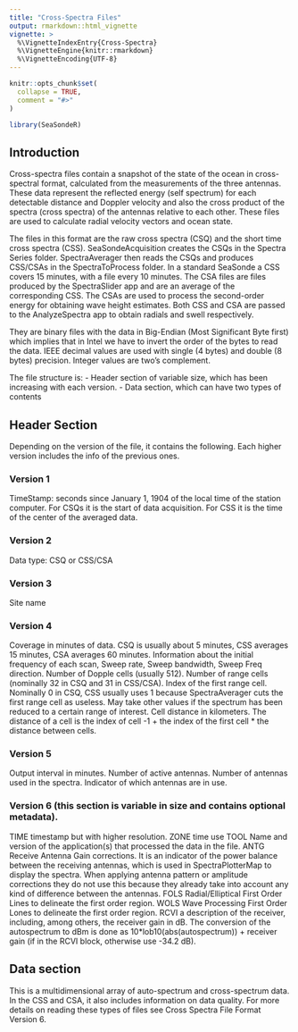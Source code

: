 ```yaml
---
title: "Cross-Spectra Files"
output: rmarkdown::html_vignette
vignette: >
  %\VignetteIndexEntry{Cross-Spectra}
  %\VignetteEngine{knitr::rmarkdown}
  %\VignetteEncoding{UTF-8}
---
```


```r
knitr::opts_chunk$set(
  collapse = TRUE,
  comment = "#>"
)
```

```r
library(SeaSondeR)
```

## Introduction

Cross-spectra files contain a snapshot of the state of the ocean in cross-spectral format, calculated from the measurements of the three antennas. These data represent the reflected energy (self spectrum) for each detectable distance and Doppler velocity and also the cross product of the spectra (cross spectra) of the antennas relative to each other. These files are used to calculate radial velocity vectors and ocean state.

The files in this format are the raw cross spectra (CSQ) and the short time cross spectra (CSS). SeaSondeAcquisition creates the CSQs in the Spectra Series folder. SpectraAverager then reads the CSQs and produces CSS/CSAs in the SpectraToProcess folder. In a standard SeaSonde a CSS covers 15 minutes, with a file every 10 minutes. The CSA files are files produced by the SpectraSlider app and are an average of the corresponding CSS. The CSAs are used to process the second-order energy for obtaining wave height estimates. Both CSS and CSA are passed to the AnalyzeSpectra app to obtain radials and swell respectively.

They are binary files with the data in Big-Endian (Most Significant Byte first) which implies that in Intel we have to invert the order of the bytes to read the data. IEEE decimal values are used with single (4 bytes) and double (8 bytes) precision. Integer values are two's complement.

The file structure is:
- Header section of variable size, which has been increasing with each version.
- Data section, which can have two types of contents

## Header Section
Depending on the version of the file, it contains the following. Each higher version includes the info of the previous ones.

### Version 1
TimeStamp: seconds since January 1, 1904 of the local time of the station computer. For CSQs it is the start of data acquisition. For CSS it is the time of the center of the averaged data.

### Version 2
Data type: CSQ or CSS/CSA

### Version 3
Site name

### Version 4
Coverage in minutes of data. CSQ is usually about 5 minutes, CSS averages 15 minutes, CSA averages 60 minutes.
Information about the initial frequency of each scan, Sweep rate, Sweep bandwidth, Sweep Freq direction.
Number of Dopple cells (usually 512).
Number of range cells (nominally 32 in CSQ and 31 in CSS/CSA).
Index of the first range cell. Nominally 0 in CSQ, CSS usually uses 1 because SpectraAverager cuts the first range cell as useless. May take other values if the spectrum has been reduced to a certain range of interest.
Cell distance in kilometers. The distance of a cell is the index of cell -1 + the index of the first cell * the distance between cells.

### Version 5
Output interval in minutes.
Number of active antennas.
Number of antennas used in the spectra.
Indicator of which antennas are in use.

### Version 6 (this section is variable in size and contains optional metadata).
TIME timestamp but with higher resolution.
ZONE time use
TOOL Name and version of the application(s) that processed the data in the file.
ANTG Receive Antenna Gain corrections. It is an indicator of the power balance between the receiving antennas, which is used in SpectraPlotterMap to display the spectra. When applying antenna pattern or amplitude corrections they do not use this because they already take into account any kind of difference between the antennas.
FOLS Radial/Elliptical First Order Lines to delineate the first order region.
WOLS Wave Processing First Order Lones to delineate the first order region.
RCVI a description of the receiver, including, among others, the receiver gain in dB.
The conversion of the autospectrum to dBm is done as 10*lob10(abs(autospectrum)) + receiver gain (if in the RCVI block, otherwise use -34.2 dB).

##  Data section
This is a multidimensional array of auto-spectrum and cross-spectrum data. In the CSS and CSA, it also includes information on data quality.
For more details on reading these types of files see Cross Spectra File Format Version 6.
